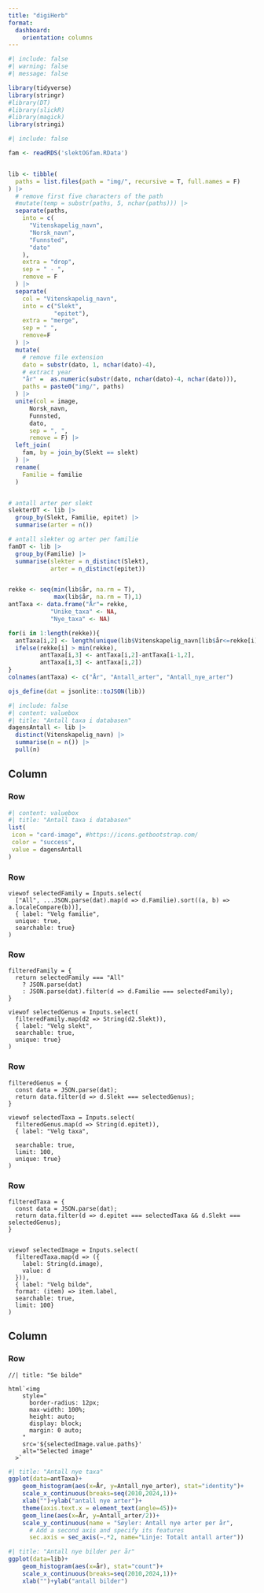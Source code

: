 ```yaml
---
title: "digiHerb"
format: 
  dashboard:
    orientation: columns
---
```


```r
#| include: false
#| warning: false
#| message: false

library(tidyverse)
library(stringr)
#library(DT)
#library(slickR)
#library(magick)
library(stringi)
```


```r
#| include: false

fam <- readRDS('slektOGfam.RData')


lib <- tibble(
  paths = list.files(path = "img/", recursive = T, full.names = F)
) |>
  # remove first five characters of the path
  #mutate(temp = substr(paths, 5, nchar(paths))) |>
  separate(paths,
    into = c(
      "Vitenskapelig_navn",
      "Norsk_navn",
      "Funnsted",
      "dato"
    ),
    extra = "drop",
    sep = " - ",
    remove = F
  ) |>
  separate(
    col = "Vitenskapelig_navn",
    into = c("Slekt", 
             "epitet"),
    extra = "merge",
    sep = " ",
    remove=F
  ) |>
  mutate(
    # remove file extension
    dato = substr(dato, 1, nchar(dato)-4),
    # extract year
    "år" =  as.numeric(substr(dato, nchar(dato)-4, nchar(dato))),
    paths = paste0("img/", paths)
  ) |>
  unite(col = image, 
      Norsk_navn,
      Funnsted,
      dato,
      sep = ", ",
      remove = F) |>
  left_join(
    fam, by = join_by(Slekt == slekt)
  ) |>
  rename(
    Familie = familie
  ) 


# antall arter per slekt
slekterDT <- lib |>
  group_by(Slekt, Familie, epitet) |>
  summarise(arter = n())

# antall slekter og arter per familie
famDT <- lib |>
  group_by(Familie) |>
  summarise(slekter = n_distinct(Slekt),
            arter = n_distinct(epitet))


rekke <- seq(min(lib$år, na.rm = T), 
             max(lib$år, na.rm = T),1)
antTaxa <- data.frame("År"= rekke,
            "Unike_taxa" <- NA,
            "Nye_taxa" <- NA)

for(i in 1:length(rekke)){
  antTaxa[i,2] <- length(unique(lib$Vitenskapelig_navn[lib$år<=rekke[i]]))
  ifelse(rekke[i] > min(rekke),  
         antTaxa[i,3] <- antTaxa[i,2]-antTaxa[i-1,2],
         antTaxa[i,3] <- antTaxa[i,2])
}
colnames(antTaxa) <- c("År", "Antall_arter", "Antall_nye_arter")

ojs_define(dat = jsonlite::toJSON(lib))
```

```r
#| include: false
#| content: valuebox
#| title: "Antall taxa i databasen"
dagensAntall <- lib |>
  distinct(Vitenskapelig_navn) |>
  summarise(n = n()) |>
  pull(n)
```




## Column {width="35%"}

### Row {height="10%"}

```r
#| content: valuebox
#| title: "Antall taxa i databasen"
list(
 icon = "card-image", #https://icons.getbootstrap.com/
 color = "success",
 value = dagensAntall
)
```

### Row {height="10%" .flow}

```ojs
viewof selectedFamily = Inputs.select(
  ["All", ...JSON.parse(dat).map(d => d.Familie).sort((a, b) => a.localeCompare(b))], 
  { label: "Velg familie",
  unique: true,
  searchable: true}
)
```

### Row {height="10%" .flow}
```ojs
filteredFamily = {
  return selectedFamily === "All" 
    ? JSON.parse(dat)                   
    : JSON.parse(dat).filter(d => d.Familie === selectedFamily); 
}

viewof selectedGenus = Inputs.select(
  filteredFamily.map(d2 => String(d2.Slekt)),
  { label: "Velg slekt",
  searchable: true,
  unique: true}
)
```

### Row {height="10%" .flow}
```ojs
filteredGenus = {
  const data = JSON.parse(dat);
  return data.filter(d => d.Slekt === selectedGenus); 
}

viewof selectedTaxa = Inputs.select(
  filteredGenus.map(d => String(d.epitet)),
  { label: "Velg taxa",
  
  searchable: true,
  limit: 100,
  unique: true}
)
```

### Row {height="10%" .flow}
```ojs

filteredTaxa = {
  const data = JSON.parse(dat);
  return data.filter(d => d.epitet === selectedTaxa && d.Slekt === selectedGenus); 
}


viewof selectedImage = Inputs.select(
  filteredTaxa.map(d => ({
    label: String(d.image),  
    value: d
  })),
  { label: "Velg bilde",
  format: (item) => item.label,
  searchable: true,
  limit: 100}
)
```


## Column {width="65%"}

### Row {.tabset}
```ojs
//| title: "Se bilde"

html`<img 
    style="
      border-radius: 12px;
      max-width: 100%;
      height: auto;
      display: block;
      margin: 0 auto;
    "
    src='${selectedImage.value.paths}'
    alt="Selected image"
  >`
```

```r
#| title: "Antall nye taxa"
ggplot(data=antTaxa)+
    geom_histogram(aes(x=År, y=Antall_nye_arter), stat="identity")+
    scale_x_continuous(breaks=seq(2010,2024,1))+
    xlab("")+ylab("antall nye arter")+
    theme(axis.text.x = element_text(angle=45))+
    geom_line(aes(x=År, y=Antall_arter/2))+
    scale_y_continuous(name = "Søyler: Antall nye arter per år",
      # Add a second axis and specify its features
      sec.axis = sec_axis(~.*2, name="Linje: Totalt antall arter"))
```

```r
#| title: "Antall nye bilder per år"
ggplot(data=lib)+
    geom_histogram(aes(x=år), stat="count")+
    scale_x_continuous(breaks=seq(2010,2024,1))+
    xlab("")+ylab("antall bilder")
```
